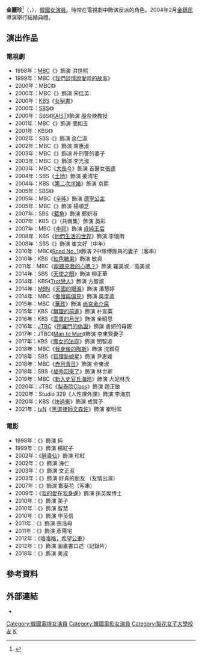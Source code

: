 {{藝人
| 姓名 = 金麗珍
| 類型 = 女演員
| 圖片 = Kim Yeo-jin in 2018.png
| 圖片簡介 = 
| 相片 = 
| 國籍 = {{KOR}}
| 出生日期 = {{birth_date_and_age|1972|6|24}}
| birth_place = {{KOR}}[[慶尚南道|慶尚南道]][[昌原市|昌原市]]
| 語言 = [[韓語|韓語]]、[[英語|英語]]、[[德語|德語]]
| 教育程度 = [[梨花女子大學|梨花女子大學]]德語德文學[[學士|學士]]
| 配偶 = {{marriage|[[金鎮民|金鎮民]]|2004}}
| 子女 = 
| 出道日期 = 1995年
}}

'''金麗珍'''<ref>{{Cite web |url=http://www.kmdb.or.kr/vod/mm_basic.asp?person_id=00000884&keyword=%EA%B9%80%EC%97%AC%EC%A7%84 |title=KMDB |accessdate=2016-06-05 |archive-date=2017-03-05 |archive-url=https://web.archive.org/web/20170305024929/http://www.kmdb.or.kr/vod/mm_basic.asp?person_id=00000884&keyword=%EA%B9%80%EC%97%AC%EC%A7%84 |dead-url=no }}</ref>（{{lang-ko|'''김여진'''}}，{{bd|1972年|6月24日|catIdx=Kim}}），[[韓國|韓國]][[女演員|女演員]]。時常在電視劇中飾演反派的角色。2004年2月[[金鎮民|金鎮民]]導演舉行結婚典禮。

== 演出作品 ==
=== 電視劇 ===
*1998年：[[文化廣播_(韓國)|MBC]]《{{link-ko|三男三女|남자 셋 여자 셋}}》飾演 洪世熙
*1999年：MBC《[[我們談情說愛時的故事|我們談情說愛時的故事]]》
*2000年：MBC《{{link-ko|三個朋友|세 친구 (시트콤)}}》
*2000年：MBC《{{link-ko|愛得更多|사랑할수록}}》飾演 宋佳英
*2000年：[[韓國放送公社|KBS]]《[[女秘書|女秘書]]》
*2000年：[[SBS_(韓國)|SBS]]《{{link-ko|LA阿里郎|LA아리랑}}》
*2000年：SBS《[[KAIST_(電視劇)|KAIST]]》飾演 殷奈映教授
*2001年：MBC《{{link-ko|狐狸與棉花糖|여우와 솜사탕}}》飾演 閔如玉
*2001年：KBS《{{link-ko|善良的男人李永雨|착한남자, 이영우}}》
*2002年：SBS《{{link-ko|有名的女人|그 여자 사람잡네}}》飾演 余仁淑
*2002年：MBC《{{link-ko|賢貞，我愛你|현정아 사랑해}}》飾演 南惠淑
*2003年：MBC《{{link-ko|好人|좋은사람}}》飾演 朴刑警的妻子
*2003年：MBC《{{link-ko|用生命去愛|죽도록 사랑해}}》飾演 李光淑
*2003年：MBC《[[大長今_(電視劇)|大長今]]》飾演 首醫女[[張德|張德]]
*2004年：SBS《[[土地_(電視劇)|土地]]》飾演 姜清宅
*2004年：KBS《[[第二次求婚|第二次求婚]]》飾演 京熙
*2005年：SBS《{{link-ko|我愛你冤家|사랑한다 웬수야}}》
*2005年：MBC《[[辛旽_(電視劇)|辛旽]]》飾演 [[德寧公主|德寧公主]]
*2005年：MBC《{{link-ko|春日的微笑|봄날의 미소}}》飾演 楊順芝
*2007年：SBS《[[藍魚|藍魚]]》飾演 鄭妍淑
*2007年：KBS《{{link-ko|讓我們幸福的幾個問題|우리를 행복하게 하는 몇 가지 질문}}》（共兩集）飾演 英彩
*2007年：MBC《[[李祘_(電視劇)|李祘]]》飾演 [[貞純王后|貞純王后]]
*2008年：KBS《[[他們生活的世界|他們生活的世界]]》飾演 李瑞雨
*2008年：SBS《{{link-ko|流動著的鴨綠江|압록강은 흐른다}}》飾演 崔文好（中年）
*2010年：MBC《[[Road_No._1|Road No. 1]]》飾演 2中隊傅隊員的妻子（客串）
*2010年：KBS《[[紅色糖果|紅色糖果]]》飾演 敏貞
*2011年：MBC《[[能聽見我的心嗎？|能聽見我的心嗎？]]》飾演 羅美淑／高美淑 
*2014年：SBS《[[天使之眼|天使之眼]]》飾演 柳正華
*2014年：KBS《[[Trot戀人|Trot戀人]]》飾演 方智淑
*2014年：[[MBN|MBN]]《[[天國的眼淚|天國的眼淚]]》飾演 潘慧婷
*2014年：MBC《[[傲慢與偏見_(韓國電視劇)|傲慢與偏見]]》飾演 吳度晶
*2015年：MBC《[[華政|華政]]》飾演 [[金介屎|尚宮金介屎]]
*2015年：KBS《[[無理的前進|無理的前進]]》飾演 朴宣英
*2016年：KBS《[[雲畫的月光|雲畫的月光]]》飾演 金昭思
*2016年：[[JTBC|JTBC]]《[[所羅門的偽證_(韓國電視劇)|所羅門的偽證]]》飾演 書妍的母親
*2017年：JTBC《[[Man_to_Man|Man to Man]]》飾演 李東賢妻子
*2017年：KBS《[[魔女的法庭|魔女的法庭]]》飾演 閔智淑
*2018年：MBC《[[我身後的陶斯|我身後的陶斯]]》飾演 沈銀荷
*2018年：SBS《[[狐狸新娘星|狐狸新娘星]]》飾演 尹惠媛
*2018年：MBC《[[赤月青日|赤月青日]]》飾演 金東淑
*2018年：SBS《[[福秀回來了|福秀回來了]]》飾演 林世卿
*2019年：MBC《[[新入史官丘海昤|新入史官丘海昤]]》飾演 大妃林氏
*2020年：JTBC《[[梨泰院Class|梨泰院Class]]》飾演 趙正敏
*2020年：Studio 329《人性課外課》飾演 李海京
*2020年：KBS《[[快過來|快過來]]》飾演 成賢子
*2021年：[[tvN|tvN]]《[[黑道律師文森佐|黑道律師文森佐]]》飾演 崔明熙

=== 電影 ===
*1998年：《{{link-ko|處女晚餐|처녀들의 저녁식사}}》飾演 純
*1999年：《{{link-ko|薄荷糖（電影）|박하사탕|薄荷糖}}》飾演 楊紅子
*2002年：《[[醉畫仙|醉畫仙]]》飾演 珍紅
*2002年：《{{link-ko|他喜歡的是你|좋은 사람 있으면 소개시켜 줘}}》飾演 海仁
*2003年：《{{link-ko|四人餐桌|4인용 식탁}}》飾演 文正淑
*2003年：《{{link-ko|偷情家族|바람난 가족}}》飾演 好貞的朋友 （友情出演）
*2007年：《{{link-ko|我的新拍檔|마이 뉴 파트너 (2008년 영화)}}》飾演 鄭葵花（客串）
*2009年：《[[我的愛在我身邊_(電影)|我的愛在我身邊]]》飾演 孫英燦博士
*2010年：《{{link-ko|女兒的嫁衣|웨딩드레스 (2010년 영화)}}》飾演 美子
*2010年：《{{link-ko|素食主義者|채식주의자 (영화)}}》飾演 智慧
*2010年：《{{link-ko|離家的男人|집 나온 남자들}}》飾演 申英信
*2011年：《{{link-ko|孩子們（電影）|아이들...|孩子們}}》飾演 宗浩母
*2011年：《{{link-ko|鯨騎之旅|고래를 찾는 자전거}}》飾演 彥陽宅
*2012年：《[[咯咯咯，希望公車|咯咯咯，希望公車]]》
*2012年：《{{link-ko|渴望的畫作|그리고 싶은 것}}》飾演 圖畫書口述（記錄片）
*2018年：《{{link-ko|倖存的孩子|살아남은 아이}}》飾演 美淑

==參考資料==
{{reflist}}

== 外部連結 ==
*{{twitter|yohjini}}

{{935 Entertainment}}
{{青龍電影獎最佳女新人}}
{{大鐘獎最佳女配角}}
{{春史電影賞最佳女新人}}
{{黃金攝影獎女子新人獎}}
{{釜日電影獎最佳女配角}}

{{DEFAULTSORT: Kim Yeo Jin}}
[[Category:韓國電視女演員|Category:韓國電視女演員]]
[[Category:韓國電影女演員|Category:韓國電影女演員]]
[[Category:梨花女子大學校友|Category:梨花女子大學校友]]
[[Category:金姓|K]]